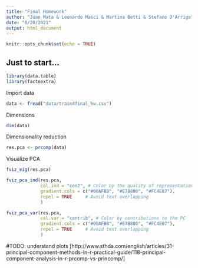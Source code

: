 ```yaml
---
title: "Final Homework"
author: "Juan Mata & Leonardo Masci & Martina Betti & Stefano D'Arrigo"
date: "6/20/2021"
output: html_document
---
```


```r
knitr::opts_chunk$set(echo = TRUE)
```

## Just to start...

```r
library(data.table)
library(factoextra)
```


Import data

```r
data <- fread("data/train4final_hw.csv")
```


Dimensions


```r
dim(data)
```


Dimensionality reduction

```r
res.pca <- prcomp(data)
```


Visualize PCA

```r
fviz_eig(res.pca)
```



```r
fviz_pca_ind(res.pca,
             col.ind = "cos2", # Color by the quality of representation
             gradient.cols = c("#00AFBB", "#E7B800", "#FC4E07"),
             repel = TRUE     # Avoid text overlapping
             )
```


```r
fviz_pca_var(res.pca,
             col.var = "contrib", # Color by contributions to the PC
             gradient.cols = c("#00AFBB", "#E7B800", "#FC4E07"),
             repel = TRUE     # Avoid text overlapping
             )
```



#TODO: understand plots [http://www.sthda.com/english/articles/31-principal-component-methods-in-r-practical-guide/118-principal-component-analysis-in-r-prcomp-vs-princomp/]

